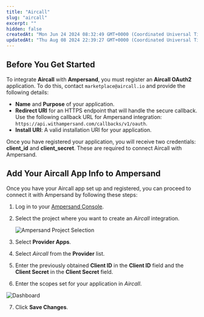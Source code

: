 ```yaml
---
title: "Aircall"
slug: "aircall"
excerpt: ""
hidden: false
createdAt: "Mon Jun 24 2024 08:32:49 GMT+0000 (Coordinated Universal Time)"
updatedAt: "Thu Aug 08 2024 22:39:27 GMT+0000 (Coordinated Universal Time)"
---
```

## Before You Get Started

To integrate **Aircall** with **Ampersand**, you must register an **Aircall OAuth2** application. To do this, contact `marketplace@aircall.io` and provide the following details:

- **Name** and **Purpose** of your application.
- **Redirect URI** for an HTTPS endpoint that will handle the secure callback. Use the following callback URL for Ampersand integration: `https://api.withampersand.com/callbacks/v1/oauth`.
- **Install URI**: A valid installation URI for your application.

Once you have registered your application, you will receive two credentials: **client_id** and **client_secret**. These are required to connect Aircall with Ampersand.

## Add Your Aircall App Info to Ampersand

Once you have your Aircall app set up and registered, you can proceed to connect it with Ampersand by following these steps:

1. Log in to your [Ampersand Console](https://console.withampersand.com).

2. Select the project where you want to create an _Aircall_ integration.

   ![Ampersand Project Selection](/images/provider-guides/dd47b7a-Ampersand.png)

3. Select **Provider Apps**.

4. Select _Aircall_ from the **Provider** list.

5. Enter the previously obtained **Client ID** in the **Client ID** field and the **Client Secret** in the **Client Secret** field.

6. Enter the scopes set for your application in _Aircall_.

![Dashboard](https://files.readme.io/053beed-aircall.gif)

7. Click **Save Changes**.
